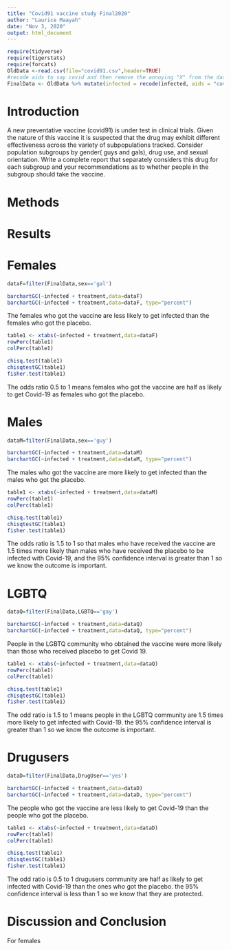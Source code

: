 ```yaml
---
title: "Covid91 vaccine study Final2020"
author: "Laurice Maayah"
date: "Nov 3, 2020"
output: html_document
---
```



```r
require(tidyverse)
require(tigerstats)
require(forcats)
OldData <-read.csv(file="covid91.csv",header=TRUE)
#recode aids to say covid and then remove the annoying "X" from the dataframe
FinalData <- OldData %>% mutate(infected = recode(infected, aids = "covid", none = "OK" )) %>% select(-one_of("X"))
```

# Introduction

<!--In this section you explain what you are trying to show.  Where did the data come from?  What is the research or other question you are trying to answer?.  If you skimp in this section expect to be marked down in your grade. Paint a picture of the project a couple of paragraphs is expected!-->

A new  preventative vaccine (covid91) is under test in clinical trials. Given the nature of this vaccine it is suspected that the drug may exhibit different effectiveness across the variety of subpopulations tracked. Consider population subgroups by gender( guys and gals), drug use, and sexual orientation. Write a complete report that separately considers this drug for each subgroup and your recommendations as to whether people in the subgroup should take the vaccine.

# Methods

<!--Decide on your methods:  use "variable analysis" or other appropriate descriptors.  Make sure to choose at least one graphical method and at least one numerical method. Discuss what data manipulations may be needed for example subsetting or other binning procedures and what sort of graphical displays and inferential tools will be used!-->

# Results

# Females


```r
dataF=filter(FinalData,sex=='gal')
```

<!--Divide this section into two sub-sections:  One for your descriptive  results and one for your inferential results.!-->

```r
barchartGC(~infected + treatment,data=dataF)
barchartGC(~infected + treatment,data=dataF, type="percent")

```
  
The females who got the vaccine are less likely to get infected than the females who got the placebo.

```r
table1 <- xtabs(~infected + treatment,data=dataF)
rowPerc(table1)
colPerc(table1)
```

```r
chisq.test(table1)
chisqtestGC(table1)
fisher.test(table1)
```
  
The odds ratio 0.5 to 1 means females who got the vaccine are half as likely to get Covid-19 as females who got the placebo. 

# Males 

```r
dataM=filter(FinalData,sex=='guy')
```

<!--Divide this section into two sub-sections:  One for your descriptive results and one for your inferential results.!-->

```r
barchartGC(~infected + treatment,data=dataM)
barchartGC(~infected + treatment,data=dataM, type="percent")

```

The males who got the vaccine are more likely to get infected than the males who got the placebo.

```r
table1 <- xtabs(~infected + treatment,data=dataM)
rowPerc(table1)
colPerc(table1)
```

```r
chisq.test(table1)
chisqtestGC(table1)
fisher.test(table1)
```

The odds ratio is 1.5 to 1 so that males who have received the vaccine are 1.5 times more likely than males who have received the placebo to be infected with Covid-19, and the 95% confidence interval is greater than 1 so we know the outcome is important.

#  LGBTQ   

```r
dataQ=filter(FinalData,LGBTQ=='gay')
```

<!--Divide this section into two sub-sections:  One for your descriptive results and one for your inferential results.!-->

```r
barchartGC(~infected + treatment,data=dataQ)
barchartGC(~infected + treatment,data=dataQ, type="percent")

```

People in the LGBTQ community who obtained the vaccine were more likely than those who received placebo to get Covid 19.

```r
table1 <- xtabs(~infected + treatment,data=dataQ)
rowPerc(table1)
colPerc(table1)
```

```r
chisq.test(table1)
chisqtestGC(table1)
fisher.test(table1)
```
  
The odd ratio is 1.5 to 1 means people in the LGBTQ community are 1.5 times more likely to get infected with Covid-19. the 95% confidence interval is greater than 1 so we know the outcome is important. 


# Drugusers
```r
dataD=filter(FinalData,DrugUser=='yes')
```

<!--Divide this section into two sub-sections:  One for your descriptive  results and one for your inferential results.!-->

```r
barchartGC(~infected + treatment,data=dataD)
barchartGC(~infected + treatment,data=dataD, type="percent")

```

The people who got the vaccine are less likely to get Covid-19 than the people who got the placebo.

```r
table1 <- xtabs(~infected + treatment,data=dataD)
rowPerc(table1)
colPerc(table1)
```

```r
chisq.test(table1)
chisqtestGC(table1)
fisher.test(table1)
```

The odd ratio is 0.5 to 1 drugusers community are half as likely to get infected with Covid-19 than the ones who got the placebo. the 95% confidence interval is less than 1 so we know that they are protected. 

# Discussion and Conclusion

<!--Discussion and conclusion here.  If you found a relationship be sure to consider whether the relationship occurs because one of the variavbles causes the other, or whether they perhasps are related for some other reason.  Watch the chapter 6 videos from the GeorgeTown videos collection.!-->
For females 